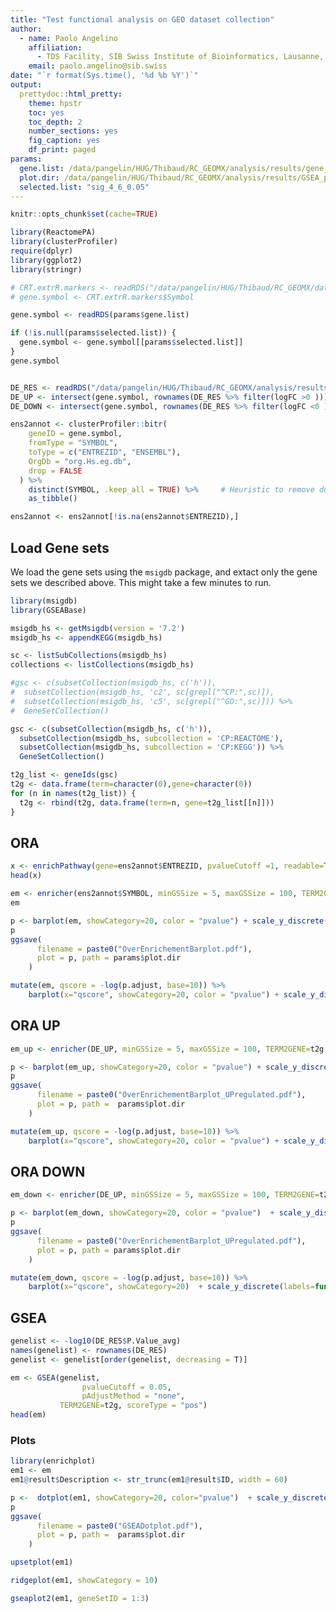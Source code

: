 ```yaml
---
title: "Test functional analysis on GEO dataset collection"
author:
  - name: Paolo Angelino
    affiliation:
      - TDS Facility, SIB Swiss Institute of Bioinformatics, Lausanne, Switzerland
    email: paolo.angelino@sib.swiss
date: "`r format(Sys.time(), '%d %b %Y')`"
output:
  prettydoc::html_pretty:
    theme: hpstr
    toc: yes
    toc_depth: 2
    number_sections: yes
    fig_caption: yes
    df_print: paged
params:
  gene.list: /data/pangelin/HUG/Thibaud/RC_GEOMX/analysis/results/gene_lists.rds # gene symbol character vector
  plot.dir: /data/pangelin/HUG/Thibaud/RC_GEOMX/analysis/results/GSEA_plots
  selected.list: "sig_4_6_0.05"
---
```


```r
knitr::opts_chunk$set(cache=TRUE)
```


```r
library(ReactomePA)
library(clusterProfiler)
require(dplyr)
library(ggplot2)
library(stringr)
```

```r
# CRT.extrR.markers <- readRDS("/data/pangelin/HUG/Thibaud/RC_GEOMX/data/CRT.extrR.markers.rds")
# gene.symbol <- CRT.extrR.markers$Symbol

gene.symbol <- readRDS(params$gene.list)

if (!is.null(params$selected.list)) {
  gene.symbol <- gene.symbol[[params$selected.list]]
}
gene.symbol


DE_RES <- readRDS("/data/pangelin/HUG/Thibaud/RC_GEOMX/analysis/results/DE_6Datasets_scaled_2.rds")
DE_UP <- intersect(gene.symbol, rownames(DE_RES %>% filter(logFC >0 )))
DE_DOWN <- intersect(gene.symbol, rownames(DE_RES %>% filter(logFC <0 )))
```


```r
ens2annot <- clusterProfiler::bitr(
    geneID = gene.symbol, 
    fromType = "SYMBOL", 
    toType = c("ENTREZID", "ENSEMBL"), 
    OrgDb = "org.Hs.eg.db", 
    drop = FALSE
  ) %>% 
    distinct(SYMBOL, .keep_all = TRUE) %>%     # Heuristic to remove duplicated entrez ids.
    as_tibble()

ens2annot <- ens2annot[!is.na(ens2annot$ENTREZID),]
```

## Load Gene sets

We load the gene sets using the `msigdb` package, and extact only the gene sets we described above. This might take a few minutes to run.

```r

library(msigdb)
library(GSEABase)

msigdb_hs <- getMsigdb(version = '7.2')
msigdb_hs <- appendKEGG(msigdb_hs)

sc <- listSubCollections(msigdb_hs)
collections <- listCollections(msigdb_hs)

#gsc <- c(subsetCollection(msigdb_hs, c('h')),
#  subsetCollection(msigdb_hs, 'c2', sc[grepl("^CP:",sc)]),
#  subsetCollection(msigdb_hs, 'c5', sc[grepl("^GO:",sc)])) %>%
#  GeneSetCollection()

gsc <- c(subsetCollection(msigdb_hs, c('h')),
  subsetCollection(msigdb_hs, subcollection = 'CP:REACTOME'),
  subsetCollection(msigdb_hs, subcollection = 'CP:KEGG')) %>%
  GeneSetCollection()

t2g_list <- geneIds(gsc)
t2g <- data.frame(term=character(0),gene=character(0)) 
for (n in names(t2g_list)) {
  t2g <- rbind(t2g, data.frame(term=n, gene=t2g_list[[n]]))
}
```

## ORA

```r
x <- enrichPathway(gene=ens2annot$ENTREZID, pvalueCutoff =1, readable=TRUE)
head(x)
```

```r
em <- enricher(ens2annot$SYMBOL, minGSSize = 5, maxGSSize = 100, TERM2GENE=t2g, pvalueCutoff = 0.05, qvalueCutoff = 1, pAdjustMethod = "none")
em
```

```r
p <- barplot(em, showCategory=20, color = "pvalue") + scale_y_discrete(labels=function(x) str_wrap(x, width=40)) 
p
ggsave(
      filename = paste0("OverEnrichementBarplot.pdf"), 
      plot = p, path = params$plot.dir
    )
```
```r
mutate(em, qscore = -log(p.adjust, base=10)) %>% 
    barplot(x="qscore", showCategory=20, color = "pvalue") + scale_y_discrete(labels=function(x) str_wrap(x, width=40)) 
```
## ORA UP

```r

em_up <- enricher(DE_UP, minGSSize = 5, maxGSSize = 100, TERM2GENE=t2g, pvalueCutoff = 0.05, qvalueCutoff = 1, pAdjustMethod = "none")
```

```r
p <- barplot(em_up, showCategory=20, color = "pvalue") + scale_y_discrete(labels=function(x) str_wrap(x, width=40)) 
p
ggsave(
      filename = paste0("OverEnrichementBarplot_UPregulated.pdf"), 
      plot = p, path =  params$plot.dir
    )

```

```r
mutate(em_up, qscore = -log(p.adjust, base=10)) %>% 
    barplot(x="qscore", showCategory=20, color = "pvalue") + scale_y_discrete(labels=function(x) str_wrap(x, width=40)) 
```

## ORA DOWN

```r

em_down <- enricher(DE_UP, minGSSize = 5, maxGSSize = 100, TERM2GENE=t2g, pvalueCutoff = 0.05, qvalueCutoff = 1, pAdjustMethod = "none")
```

```r
p <- barplot(em_down, showCategory=20, color = "pvalue")  + scale_y_discrete(labels=function(x) str_wrap(x, width=40)) 
p
ggsave(
      filename = paste0("OverEnrichementBarplot_UPregulated.pdf"), 
      plot = p, path = params$plot.dir
    )

```

```r
mutate(em_down, qscore = -log(p.adjust, base=10)) %>% 
    barplot(x="qscore", showCategory=20)  + scale_y_discrete(labels=function(x) str_wrap(x, width=40))
```


## GSEA

```r
genelist <- -log10(DE_RES$P.Value_avg)
names(genelist) <- rownames(DE_RES) 
genelist <- genelist[order(genelist, decreasing = T)]
```


```r
em <- GSEA(genelist, 
                pvalueCutoff = 0.05,
                pAdjustMethod = "none",
           TERM2GENE=t2g, scoreType = "pos")
head(em)
```

### Plots

```r
library(enrichplot)
em1 <- em
em1@result$Description <- str_trunc(em1@result$ID, width = 60) 

p <-  dotplot(em1, showCategory=20, color="pvalue")  + scale_y_discrete(labels=function(x) str_wrap(x, width=30)) 
p
ggsave(
      filename = paste0("GSEADotplot.pdf"), 
      plot = p, path =  params$plot.dir
    )
```

```r
upsetplot(em1)
```

```r
ridgeplot(em1, showCategory = 10)
```

```r
gseaplot2(em1, geneSetID = 1:3)
```



